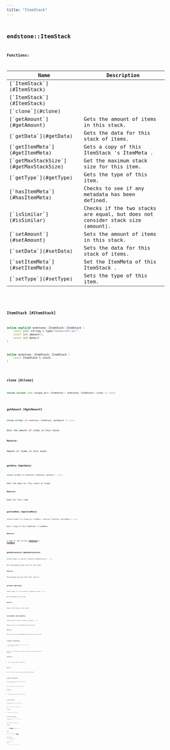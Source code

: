 ```yaml
---
title: "ItemStack"
---
```


## <code className="doc-symbol doc-symbol-class"/> endstone::ItemStack

















**Functions:**

<table>
<thead>
   <tr>
      <th>Name</th>
      <th>Description</th>
   </tr>
</thead>
<tbody>
<tr key="classendstone_1_1_item_stack_1a461336ebca90be761e3d5316621ec234">
    <td>[`ItemStack`](#ItemStack)</td>
    <td></td>
</tr>
<tr key="classendstone_1_1_item_stack_1ad3c33286ebce8800dcf0285a6f0e301a">
    <td>[`ItemStack`](#ItemStack)</td>
    <td></td>
</tr>
<tr key="classendstone_1_1_item_stack_1a2c8607d72960a4ac9189ad25eb1fd8a0">
    <td>[`clone`](#clone)</td>
    <td></td>
</tr>
<tr key="classendstone_1_1_item_stack_1a0dd7a79674dcefdf8255ed48bc88de4a">
    <td>[`getAmount`](#getAmount)</td>
    <td>Gets the amount of items in this stack.</td>
</tr>
<tr key="classendstone_1_1_item_stack_1a3f2c4792c2ddb697945ad8458a41e319">
    <td>[`getData`](#getData)</td>
    <td>Gets the data for this stack of items.</td>
</tr>
<tr key="classendstone_1_1_item_stack_1adb74392c2405e46b8c61aedd3bccb5f8">
    <td>[`getItemMeta`](#getItemMeta)</td>
    <td>Gets a copy of this ItemStack 's ItemMeta .</td>
</tr>
<tr key="classendstone_1_1_item_stack_1add1c91b0b2f804dbe72efd6991a61b36">
    <td>[`getMaxStackSize`](#getMaxStackSize)</td>
    <td>Get the maximum stack size for this item.</td>
</tr>
<tr key="classendstone_1_1_item_stack_1afe762ec02731da9569f15eb3ecc4e0f8">
    <td>[`getType`](#getType)</td>
    <td>Gets the type of this item.</td>
</tr>
<tr key="classendstone_1_1_item_stack_1a5b24b8e07a34c657516340bf8c5b59ed">
    <td>[`hasItemMeta`](#hasItemMeta)</td>
    <td>Checks to see if any metadata has been defined.</td>
</tr>
<tr key="classendstone_1_1_item_stack_1aeb93a9a474a043a67738f0838d79c2b4">
    <td>[`isSimilar`](#isSimilar)</td>
    <td>Checks if the two stacks are equal, but does not consider stack size (amount).</td>
</tr>
<tr key="classendstone_1_1_item_stack_1afd9e055aeb937c5b3da9ecc2cf9baecc">
    <td>[`setAmount`](#setAmount)</td>
    <td>Sets the amount of items in this stack.</td>
</tr>
<tr key="classendstone_1_1_item_stack_1a319d00f3ef1c99fed2b9366a7519e482">
    <td>[`setData`](#setData)</td>
    <td>Sets the data for this stack of items.</td>
</tr>
<tr key="classendstone_1_1_item_stack_1a71ae31684a695fc854a2df838cefa02b">
    <td>[`setItemMeta`](#setItemMeta)</td>
    <td>Set the ItemMeta of this ItemStack .</td>
</tr>
<tr key="classendstone_1_1_item_stack_1a5e9d312e084681c548c2260f2a1f32ce">
    <td>[`setType`](#setType)</td>
    <td>Sets the type of this item.</td>
</tr>
</tbody>
</table>

### <code className="doc-symbol doc-symbol-function"/> ItemStack [#ItemStack]



```cpp
inline explicit endstone::ItemStack::ItemStack (
    const std::string & type="minecraft:air",
    const int amount=1,
    const int data=0
) 
```

```cpp
inline endstone::ItemStack::ItemStack (
    const ItemStack & stack
) 
```
### <code className="doc-symbol doc-symbol-function"/> clone [#clone]

```cpp
inline virtual std::unique_ptr< ItemStack > endstone::ItemStack::clone () const
```
### <code className="doc-symbol doc-symbol-function"/> getAmount [#getAmount]

```cpp
inline virtual int endstone::ItemStack::getAmount () const
```

Gets the amount of items in this stack.





**Returns:**

Amount of items in this stack 





        
### <code className="doc-symbol doc-symbol-function"/> getData [#getData]

```cpp
inline virtual int endstone::ItemStack::getData () const
```

Gets the data for this stack of items.





**Returns:**

Data for this item 





        
### <code className="doc-symbol doc-symbol-function"/> getItemMeta [#getItemMeta]

```cpp
inline virtual std::unique_ptr< ItemMeta > endstone::ItemStack::getItemMeta () const
```

Gets a copy of this ItemStack 's ItemMeta .





**Returns:**

a copy of the current [**ItemStack**](classendstone_1_1_item_stack.md)'s [**ItemMeta**](classendstone_1_1_item_meta.md) 





        
### <code className="doc-symbol doc-symbol-function"/> getMaxStackSize [#getMaxStackSize]

```cpp
inline virtual int endstone::ItemStack::getMaxStackSize () const
```

Get the maximum stack size for this item.





**Returns:**

The maximum you can stack this item to. 





        
### <code className="doc-symbol doc-symbol-function"/> getType [#getType]

```cpp
inline virtual std::string endstone::ItemStack::getType () const
```

Gets the type of this item.





**Returns:**

Type of the items in this stack 





        
### <code className="doc-symbol doc-symbol-function"/> hasItemMeta [#hasItemMeta]

```cpp
inline virtual bool endstone::ItemStack::hasItemMeta () const
```

Checks to see if any metadata has been defined.





**Returns:**

Returns true if some metadata has been set for this item 





        
### <code className="doc-symbol doc-symbol-function"/> isSimilar [#isSimilar]

```cpp
inline virtual bool endstone::ItemStack::isSimilar (
    const ItemStack & other
) const
```

Checks if the two stacks are equal, but does not consider stack size (amount).





**Parameters:**


* `other` the item stack to compare to 



**Returns:**

true if the two stacks are equal, ignoring the amount 





        
### <code className="doc-symbol doc-symbol-function"/> setAmount [#setAmount]

```cpp
inline virtual void endstone::ItemStack::setAmount (
    const int amount
) 
```

Sets the amount of items in this stack.





**Parameters:**


* `amount` New amount of items in this stack 




        
### <code className="doc-symbol doc-symbol-function"/> setData [#setData]

```cpp
inline virtual void endstone::ItemStack::setData (
    const int data
) 
```

Sets the data for this stack of items.





**Parameters:**


* `data` New data for this item 




        
### <code className="doc-symbol doc-symbol-function"/> setItemMeta [#setItemMeta]

```cpp
inline virtual bool endstone::ItemStack::setItemMeta (
    ItemMeta * meta
) 
```

Set the ItemMeta of this ItemStack .





**Parameters:**


* `meta` new [**ItemMeta**](classendstone_1_1_item_meta.md), or null to indicate meta data be cleared. 



**Returns:**

True if successfully applied [**ItemMeta**](classendstone_1_1_item_meta.md) 





        
### <code className="doc-symbol doc-symbol-function"/> setType [#setType]

```cpp
inline virtual void endstone::ItemStack::setType (
    const std::string & type
) 
```

Sets the type of this item.





**Parameters:**


* `type` New type to set the items in this stack to 




        